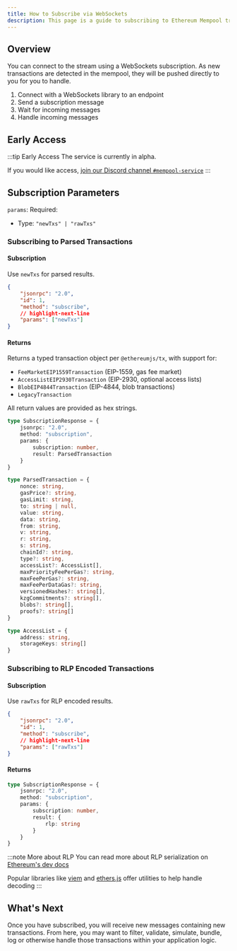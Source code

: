 ```yaml
---
title: How to Subscribe via WebSockets
description: This page is a guide to subscribing to Ethereum Mempool transactions using WebSockets.
---
```


## Overview

You can connect to the stream using a WebSockets subscription. As new transactions are detected in the mempool, they will be pushed directly to you for you to handle.

1. Connect with a WebSockets library to an endpoint
2. Send a subscription message
3. Wait for incoming messages
4. Handle incoming messages

## Early Access

:::tip Early Access
The service is currently in alpha.

If you would like access, [join our Discord channel `#mempool-service`](https://discord.gg/98GV73f)
:::

## Subscription Parameters

`params`: Required:

* Type: `"newTxs" | "rawTxs"`

### Subscribing to Parsed Transactions

#### Subscription

Use `newTxs` for parsed results.

```json showLineNumbers
{
    "jsonrpc": "2.0",
    "id": 1,
    "method": "subscribe",
    // highlight-next-line
    "params": ["newTxs"]
}
```

#### Returns

Returns a typed transaction object per `@ethereumjs/tx`, with support for:

* `FeeMarketEIP1559Transaction` (EIP-1559, gas fee market)
* `AccessListEIP2930Transaction` (EIP-2930, optional access lists)
* `BlobEIP4844Transaction` (EIP-4844, blob transactions)
* `LegacyTransaction`

All return values are provided as hex strings.

```ts showLineNumbers
type SubscriptionResponse = {
    jsonrpc: "2.0",
    method: "subscription",
    params: {
        subscription: number,
        result: ParsedTransaction
    }
}

type ParsedTransaction = {
    nonce: string,
    gasPrice?: string,
    gasLimit: string,
    to: string | null,
    value: string,
    data: string,
    from: string,
    v: string,
    r: string,
    s: string,
    chainId?: string,
    type?: string,
    accessList?: AccessList[],
    maxPriorityFeePerGas?: string,
    maxFeePerGas?: string,
    maxFeePerDataGas?: string,
    versionedHashes?: string[],
    kzgCommitments?: string[],
    blobs?: string[],
    proofs?: string[]
}

type AccessList = {
    address: string,
    storageKeys: string[]
}
```

### Subscribing to RLP Encoded Transactions

#### Subscription

Use `rawTxs` for RLP encoded results.

```json showLineNumbers
{
    "jsonrpc": "2.0",
    "id": 1,
    "method": "subscribe",
    // highlight-next-line
    "params": ["rawTxs"]
}
```

#### Returns

```ts showLineNumbers
type SubscriptionResponse = {
    jsonrpc: "2.0",
    method: "subscription",
    params: {
        subscription: number,
        result: {
            rlp: string
        }
    }
}
```

:::note More about RLP
You can read more about RLP serialization on [Ethereum's dev docs](https://ethereum.org/en/developers/docs/data-structures-and-encoding/rlp/)

Popular libraries like [viem](https://viem.sh/docs/utilities/fromRlp.html) and [ethers.js](https://docs.ethers.org/v5/api/utils/encoding/#utils.rlpDecode) offer utilities to help handle decoding
:::

## What's Next

Once you have subscribed, you will receive new messages containing new transactions. From here, you may want to filter, validate, simulate, bundle, log or otherwise handle those transactions within your application logic.
